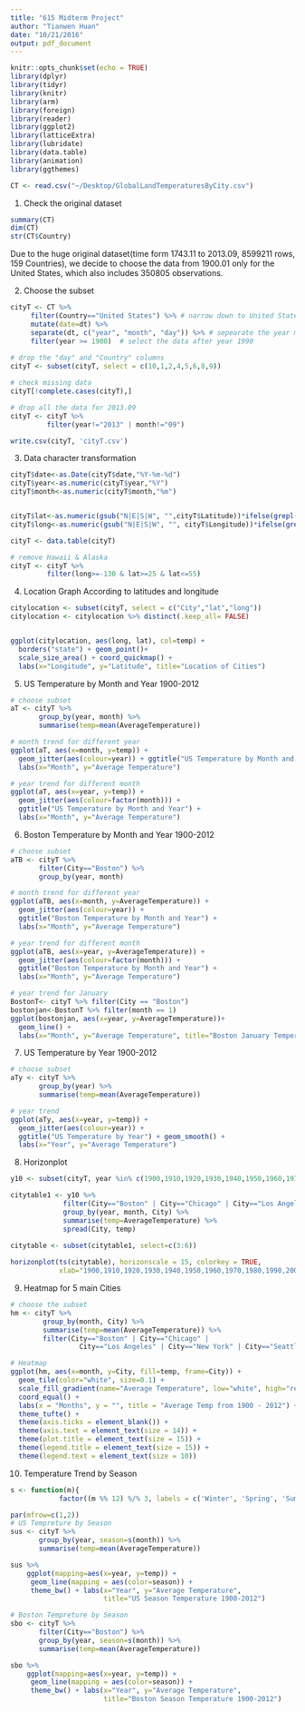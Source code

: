 ```yaml
---
title: "615 Midterm Project"
author: "Tianwen Huan"
date: "10/21/2016"
output: pdf_document
---
```


```r
knitr::opts_chunk$set(echo = TRUE)
library(dplyr)
library(tidyr)
library(knitr)
library(arm)
library(foreign)
library(reader)
library(ggplot2)
library(latticeExtra)
library(lubridate)
library(data.table)
library(animation)
library(ggthemes)
```

```r
CT <- read.csv("~/Desktop/GlobalLandTemperaturesByCity.csv")
```

1. Check the original dataset
```r
summary(CT)
dim(CT)
str(CT$Country)
```
Due to the huge original dataset(time form 1743.11 to 2013.09, 8599211 rows, 159 Countries), we decide to choose the data from 1900.01 only for the United States, which also includes 350805 observations.

2. Choose the subset
```r
cityT <- CT %>%
     filter(Country=="United States") %>% # narrow down to United States
     mutate(date=dt) %>%
     separate(dt, c("year", "month", "day")) %>% # sepearate the year month and day
     filter(year >= 1900)  # select the data after year 1990
  
# drop the "day" and "Country" columns
cityT <- subset(cityT, select = c(10,1,2,4,5,6,8,9))

# check missing data
cityT[!complete.cases(cityT),]

# drop all the data for 2013.09
cityT <- cityT %>%
         filter(year!="2013" | month!="09")

write.csv(cityT, 'cityT.csv')
```


3. Data character transformation 
```r
cityT$date<-as.Date(cityT$date,"%Y-%m-%d")
cityT$year<-as.numeric(cityT$year,"%Y")
cityT$month<-as.numeric(cityT$month,"%m")


cityT$lat<-as.numeric(gsub("N|E|S|W", "",cityT$Latitude))*ifelse(grepl("S",cityT$Latitude),-1,1)
cityT$long<-as.numeric(gsub("N|E|S|W", "", cityT$Longitude))*ifelse(grepl("W",cityT$Longitude),-1,1)

cityT <- data.table(cityT)

# remove Hawaii & Alaska
cityT <- cityT %>%
         filter(long>=-130 & lat>=25 & lat<=55)
```

4. Location Graph According to latitudes and longitude
```r
citylocation <- subset(cityT, select = c("City","lat","long"))
citylocation <- citylocation %>% distinct(.keep_all= FALSE)


ggplot(citylocation, aes(long, lat), col=temp) +
  borders("state") + geom_point()+
  scale_size_area() + coord_quickmap() +
  labs(x="Longitude", y="Latitude", title="Location of Cities")
```


5. US Temperature by Month and Year 1900-2012
```r
# choose subset
aT <- cityT %>%
       group_by(year, month) %>%
       summarise(temp=mean(AverageTemperature))

# month trend for different year
ggplot(aT, aes(x=month, y=temp)) +
  geom_jitter(aes(colour=year)) + ggtitle("US Temperature by Month and Year") +
  labs(x="Month", y="Average Temperature")

# year trend for different month
ggplot(aT, aes(x=year, y=temp)) +
  geom_jitter(aes(colour=factor(month))) + 
  ggtitle("US Temperature by Month and Year") +
  labs(x="Month", y="Average Temperature")
```


6. Boston Temperature by Month and Year 1900-2012
```r
# choose subset
aTB <- cityT %>%
       filter(City=="Boston") %>%
       group_by(year, month)

# month trend for different year
ggplot(aTB, aes(x=month, y=AverageTemperature)) +
  geom_jitter(aes(colour=year)) + 
  ggtitle("Boston Temperature by Month and Year") +
  labs(x="Month", y="Average Temperature")

# year trend for different month
ggplot(aTB, aes(x=year, y=AverageTemperature)) +
  geom_jitter(aes(colour=factor(month))) + 
  ggtitle("Boston Temperature by Month and Year") +
  labs(x="Month", y="Average Temperature")

# year trend for January
BostonT<- cityT %>% filter(City == "Boston")
bostonjan<-BostonT %>% filter(month == 1)
ggplot(bostonjan, aes(x=year, y=AverageTemperature))+
  geom_line() +
  labs(x="Month", y="Average Temperature", title="Boston January Temperature")
```

7. US Temperature by Year 1900-2012
```r
# choose subset
aTy <- cityT %>%
       group_by(year) %>%
       summarise(temp=mean(AverageTemperature))

# year trend
ggplot(aTy, aes(x=year, y=temp)) +
  geom_jitter(aes(colour=year)) + 
  ggtitle("US Temperature by Year") + geom_smooth() +
  labs(x="Year", y="Average Temperature")
```

8. Horizonplot
```r
y10 <- subset(cityT, year %in% c(1900,1910,1920,1930,1940,1950,1960,1970,1980,1990,2000,2010))

citytable1 <- y10 %>%
             filter(City=="Boston" | City=="Chicago" | City=="Los Angeles" | City=="Madison") %>%
             group_by(year, month, City) %>%
             summarise(temp=AverageTemperature) %>%
             spread(City, temp) 

citytable <- subset(citytable1, select=c(3:6))
             
horizonplot(ts(citytable), horizonscale = 15, colorkey = TRUE,
            xlab="1900,1910,1920,1930,1940,1950,1960,1970,1980,1990,2000,2010")
```

9. Heatmap for 5 main Cities
```r
# choose the subset
hm <- cityT %>% 
        group_by(month, City) %>%
        summarise(temp=mean(AverageTemperature)) %>%
        filter(City=="Boston" | City=="Chicago" | 
                 City=="Los Angeles" | City=="New York" | City=="Seattle")

# Heatmap
ggplot(hm, aes(x=month, y=City, fill=temp, frame=City)) +
  geom_tile(color="white", size=0.1) +
  scale_fill_gradient(name="Average Temperature", low="white", high="red") +
  coord_equal() +
  labs(x = "Months", y = "", title = "Average Temp from 1900 - 2012") +
  theme_tufte() +
  theme(axis.ticks = element_blank()) +
  theme(axis.text = element_text(size = 14)) +
  theme(plot.title = element_text(size = 15)) +
  theme(legend.title = element_text(size = 15)) +
  theme(legend.text = element_text(size = 10))
```

10. Temperature Trend by Season
```r
s <- function(m){
            factor((m %% 12) %/% 3, labels = c('Winter', 'Spring', 'Summer', 'Autumn'))}

par(mfrow=c(1,2))
# US Tempreture by Season
sus <- cityT %>%
       group_by(year, season=s(month)) %>%
       summarise(temp=mean(AverageTemperature))

sus %>%
    ggplot(mapping=aes(x=year, y=temp)) +
     geom_line(mapping = aes(color=season)) +
     theme_bw() + labs(x="Year", y="Average Temperature", 
                       title="US Season Temperature 1900-2012")

# Boston Tempreture by Season
sbo <- cityT %>%
       filter(City=="Boston") %>%
       group_by(year, season=s(month)) %>%
       summarise(temp=mean(AverageTemperature))

sbo %>%
    ggplot(mapping=aes(x=year, y=temp)) +
     geom_line(mapping = aes(color=season)) +
     theme_bw() + labs(x="Year", y="Average Temperature", 
                       title="Boston Season Temperature 1900-2012")
```

